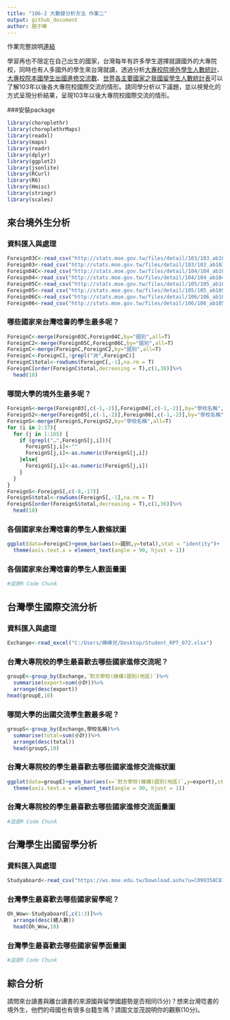 ```yaml
---
title: "106-2 大數據分析方法 作業二"
output: github_document
author: 趙于皞
---
```


作業完整說明[連結](https://docs.google.com/document/d/1aLGSsGXhgOVgwzSg9JdaNz2qGPQJSoupDAQownkGf_I/edit?usp=sharing)

學習再也不限定在自己出生的國家，台灣每年有許多學生選擇就讀國外的大專院校，同時也有人多國外的學生來台灣就讀，透過分析[大專校院境外學生人數統計](https://data.gov.tw/dataset/6289)、[大專校院本國學生出國進修交流數](https://data.gov.tw/dataset/24730)、[世界各主要國家之我國留學生人數統計表](https://ws.moe.edu.tw/Download.ashx?u=C099358C81D4876CC7586B178A6BD6D5062C39FB76BDE7EC7685C1A3C0846BCDD2B4F4C2FE907C3E7E96F97D24487065577A728C59D4D9A4ECDFF432EA5A114C8B01E4AFECC637696DE4DAECA03BB417&n=4E402A02CE6F0B6C1B3C7E89FDA1FAD0B5DDFA6F3DA74E2DA06AE927F09433CFBC07A1910C169A1845D8EB78BD7D60D7414F74617F2A6B71DC86D17C9DA3781394EF5794EEA7363C&icon=..csv)可以了解103年以後各大專院校國際交流的情形。請同學分析以下議題，並以視覺化的方式呈現分析結果，呈現103年以後大專院校國際交流的情形。

###安裝package
```r
library(choroplethr)
library(choroplethrMaps)
library(readxl)
library(maps)
library(readr)
library(dplyr)
library(ggplot2)
library(jsonlite)
library(RCurl)
library(R6)
library(Hmisc)
library(stringr)
library(scales)
```

## 來台境外生分析
### 資料匯入與處理
```r
Foreign03C<-read_csv("http://stats.moe.gov.tw/files/detail/103/103_ab103_C.csv")
Foreign03<-read_csv("http://stats.moe.gov.tw/files/detail/103/103_ab103_S.csv")
Foreign04C<-read_csv("http://stats.moe.gov.tw/files/detail/104/104_ab104_C.csv")
Foreign04<-read_csv("http://stats.moe.gov.tw/files/detail/104/104_ab104_S.csv")
Foreign05C<-read_csv("http://stats.moe.gov.tw/files/detail/105/105_ab105_C.csv")
Foreign05<-read_csv("http://stats.moe.gov.tw/files/detail/105/105_ab105_S.csv")
Foreign06C<-read_csv("http://stats.moe.gov.tw/files/detail/106/106_ab105_C.csv")
Foreign06<-read_csv("http://stats.moe.gov.tw/files/detail/106/106_ab105_S.csv")
```

### 哪些國家來台灣唸書的學生最多呢？ 
```r
ForeignC<-merge(Foreign03C,Foreign04C,by="國別",all=T)
ForeignC2<-merge(Foreign05C,Foreign06C,by="國別",all=T)
ForeignC<-merge(ForeignC,ForeignC2,by="國別",all=T)
ForeignC<-ForeignC[,!grepl("洲",ForeignC)]
ForeignC$total<-rowSums(ForeignC[,-1],na.rm = T)
ForeignC[order(ForeignC$total,decreasing = T),c(1,38)]%>%
  head(10)
```

### 哪間大學的境外生最多呢？
```r
ForeignS<-merge(Foreign03[,c(-1,-2)],Foreign04[,c(-1,-2)],by="學校名稱",all=T)
ForeignS2<-merge(Foreign05[,c(-1,-2)],Foreign06[,c(-1,-2)],by="學校名稱",all=T)
ForeignS<-merge(ForeignS,ForeignS2,by="學校名稱",all=T)
for (i in 2:37){
  for (j in 1:165) {
    if (grepl("…",ForeignS[j,i])){
      ForeignS[j,i]<-""
      ForeignS[j,i]<-as.numeric(ForeignS[j,i])
    }else{
      ForeignS[j,i]<-as.numeric(ForeignS[j,i])
    }
  }
}
ForeignS<-ForeignS[,c(-8,-17)]
ForeignS$total<-rowSums(ForeignS[,-1],na.rm = T)
ForeignS[order(ForeignS$total,decreasing = T),c(1,36)]%>%
  head(10)
```

### 各個國家來台灣唸書的學生人數條狀圖
```r
ggplot(data=ForeignC)+geom_bar(aes(x=國別,y=total),stat = "identity")+
  theme(axis.text.x = element_text(angle = 90, hjust = 1))
```

### 各個國家來台灣唸書的學生人數面量圖
```r
#這是R Code Chunk
```

## 台灣學生國際交流分析

### 資料匯入與處理
```r
Exchange<-read_excel("C:/Users/皞皞兒/Desktop/Student_RPT_072.xlsx")
```

### 台灣大專院校的學生最喜歡去哪些國家進修交流呢？
```r
groupE<-group_by(Exchange,`對方學校(機構)國別(地區)`)%>%
  summarise(export=sum(小計))%>%
  arrange(desc(export))
head(groupE,10)
```

### 哪間大學的出國交流學生數最多呢？
```r
groupS<-group_by(Exchange,學校名稱)%>%
  summarise(total=sum(小計))%>%
  arrange(desc(total))
  head(groupS,10)
```

### 台灣大專院校的學生最喜歡去哪些國家進修交流條狀圖
```r
ggplot(data=groupE)+geom_bar(aes(x=`對方學校(機構)國別(地區)`,y=export),stat = "identity")+
  theme(axis.text.x = element_text(angle = 90, hjust = 1))
```

### 台灣大專院校的學生最喜歡去哪些國家進修交流面量圖
```r
#這是R Code Chunk
```

## 台灣學生出國留學分析

### 資料匯入與處理
```r
Studyaboard<-read_csv("https://ws.moe.edu.tw/Download.ashx?u=C099358C81D4876CC7586B178A6BD6D5062C39FB76BDE7EC7685C1A3C0846BCDD2B4F4C2FE907C3E7E96F97D24487065577A728C59D4D9A4ECDFF432EA5A114C8B01E4AFECC637696DE4DAECA03BB417&n=4E402A02CE6F0B6C1B3C7E89FDA1FAD0B5DDFA6F3DA74E2DA06AE927F09433CFBC07A1910C169A1845D8EB78BD7D60D7414F74617F2A6B71DC86D17C9DA3781394EF5794EEA7363C&icon=..csv")
```

### 台灣學生最喜歡去哪些國家留學呢？
```r
Oh_Wow<-Studyaboard[,c(1:3)]%>%
  arrange(desc(總人數))
  head(Oh_Wow,10)

```

### 台灣學生最喜歡去哪些國家留學面量圖
```r
#這是R Code Chunk
```

## 綜合分析

請問來台讀書與離台讀書的來源國與留學國趨勢是否相同(5分)？想來台灣唸書的境外生，他們的母國也有很多台籍生嗎？請圖文並茂說明你的觀察(10分)。